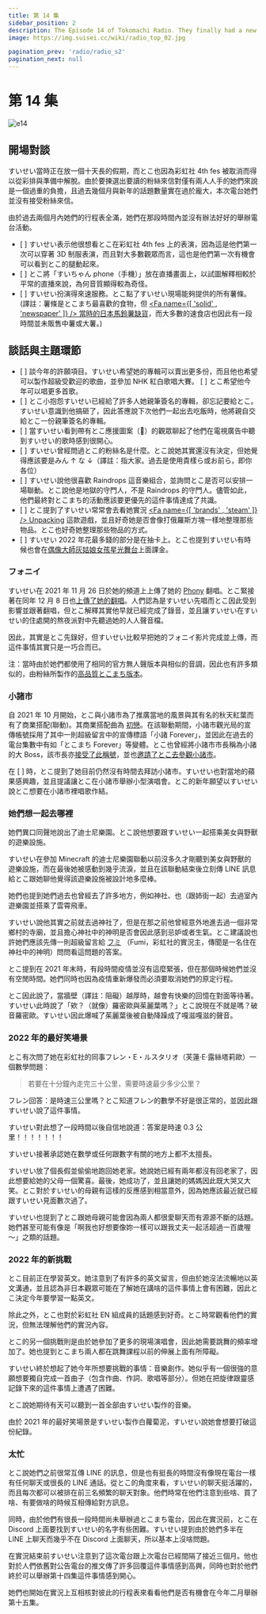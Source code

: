 ```yaml
---
title: 第 14 集
sidebar_position: 2
description: The Episode 14 of Tokomachi Radio. They finally had a new episode after nearly 3-month-long gap and had so much to talk about.
image: https://img.suisei.cc/wiki/radio_top_02.jpg

pagination_prev: 'radio/radio_s2'
pagination_next: null
---
```



# 第 14 集

<Date D="2022-01-26" />

![e14](/img/radio/20220126.jpg)

> <YTLink Id="a4GYz0rcqyM" />

## 開場對談

すいせい當時正在放一個十天長的假期，而とこ也因為彩虹社 4th fes 被取消而得以從彩排與準備中解脫。由於要揀選出要讀的粉絲來信對僅有兩人人手的她們來說是一個過重的負擔，且過去幾個月與新年的話題數量實在過於龐大，本次電台她們並沒有接受粉絲來信。

由於過去兩個月內她們的行程表全滿，她們在那段時間內並沒有辦法好好的舉辦電台活動。

- [ <YTTime Id="a4GYz0rcqyM" Time="04:42" /> ] すいせい表示他很想看とこ在彩虹社 4th fes 上的表演，因為這是他們第一次可以穿著 3D 制服表演，而且對大多數觀眾而言，這也是他們第一次有機會可以看到とこ的腿動起來。
- [ <YTTime Id="a4GYz0rcqyM" Time="06:00" /> ] とこ將「すいちゃん phone（手機）」放在直播畫面上，以試圖解釋相較於平常的直播來說，為何音質顯得較為奇怪。
- [ <YTTime Id="a4GYz0rcqyM" Time="08:25" /> ] すいせい扮演得來速服務。とこ點了すいせい現場能夠提供的所有薯條。(譯註：薯條是とこまち最喜歡的食物，但 [<Fa name={[ 'solid' , 'newspaper' ]} /> 當時的日本馬鈴薯缺貨](https://news.yahoo.co.jp/articles/2c585d808338d4b914458f790f3fec7ca11e008a)，而大多數的速食店也因此有一段時間並未販售中薯或大薯。)

## 談話與主題環節

- [ <YTTime Id="a4GYz0rcqyM" Time="10:21" /> ] 談今年的許願項目。すいせい希望她的專輯可以賣出更多份，而且他也希望可以製作超級受歡迎的歌曲，並參加 NHK 紅白歌唱大賽。 [ <YTTime Id="a4GYz0rcqyM" Time="18:50" Desc="" /> ] とこ希望他今年可以唱更多首歌。
- [ <YTTime Id="a4GYz0rcqyM" Time="12:20" /> ] とこ小抱怨すいせい已經給了許多人她親筆簽名的專輯，卻忘記要給とこ。すいせい意識到他搞砸了，因此答應說下次他們一起出去吃飯時，他將親自交給とこ一份親筆簽名的專輯。
- [ <YTTime Id="a4GYz0rcqyM" Time="15:14" /> ] 當すいせい看到帶有とこ應援圖案（:tropical_drink:）的觀眾聊起了他們在電視廣告中聽到すいせい的歌時感到很開心。
- [ <YTTime Id="a4GYz0rcqyM" Time="15:50" /> ] すいせい曾經問過とこ的粉絲名是什麼。とこ說她其實還沒有決定，但她覺得應該要是みん ↑ な ↓（譯註：指大家。過去是使用貴樣ら或お前ら，即你各位）
- [ <YTTime Id="a4GYz0rcqyM" Time="17:40" /> ] すいせい說他很喜歡 Raindrops 這音樂組合，並詢問とこ是否可以安排一場聯動。とこ說他是地獄的守門人，不是 Raindrops 的守門人。儘管如此，他們最終對とこまち的活動應該要更優先的這件事情達成了共識。
- [ <YTTime Id="a4GYz0rcqyM" Time="20:00" /> ] とこ提到了すいせい常常會去看她實況 [<Fa name={[ 'brands' , 'steam' ]} /> Unpacking](https://store.steampowered.com/app/1135690/Unpacking/) 這款遊戲，並且好奇她是否會像打俄羅斯方塊一樣地整理那些物品。とこ也好奇她整理那些物品的方式。
- [ <YTTime Id="a4GYz0rcqyM" Time="59:07" /> ] すいせい 2022 年花最多錢的部分是在抽卡上。とこ也提到すいせい有時候也會在[偶像大師灰姑娘女孩星光舞台](https://en.wikipedia.org/wiki/The_Idolmaster_Cinderella_Girls:_Starlight_Stage)上面課金。

### フォニイ

> <YTTime Id="a4GYz0rcqyM" Time="22:05" Desc="とこまち討論フォニイ (Phony)" />

すいせい在 2021 年 11 月 26 日於她的頻道上上傳了她的 [<SNSIcon /> Phony](https://www.youtube.com/watch?v=N029UUlH1Dc) 翻唱。とこ緊接著在同年 12 月 8 日也[上傳了她的翻唱](https://www.youtube.com/watch?v=g_vV3bE3GNo)。人們認為是すいせい先唱而とこ因此受到影響並跟著翻唱，但とこ解釋其實他早就已經完成了錄音，並且讓すいせい在すいせい的住處開的熬夜派對中先聽過她的人人聲音檔。

因此，其實是とこ先錄好，但すいせい比較早把她的フォニイ影片完成並上傳，而這件事情其實只是一巧合而已。

注：當時由於她們都使用了相同的官方無人聲版本與相似的音調，因此也有許多類似的，由粉絲所製作的[高品質とこまち版本](https://www.youtube.com/watch?v=Do6onbPJOGE)。

### 小諸市

> <YTTime Id="a4GYz0rcqyM" Time="24:25" Desc="とこ想要有一天去小諸市參觀" />

自 2021 年 10 月開始，とこ與小諸市為了推廣當地的風景與其有名的秋天紅葉而有了商業搭配(聯動)。其商業搭配曲為 [<SNSIcon /> 初戀](https://www.youtube.com/watch?v=G7aJCz6E_YY)。在該聯動期間，小諸市觀光局的宣傳帳號採用了其中一則超級留言中的宣傳標語「小諸 Forever」，並因此在過去的電台集數中有如「とこまち Forever」等變體。とこ也曾經將小諸市市長稱為小諸的大 Boss，該市長亦[接受了此稱號](https://twitter.com/komorojin/status/1451551560266248194)，並也[邀請了とこ去參觀小諸市](https://twitter.com/komorojin/status/1450737738416734210)。

在 [ <YTTime Id="a4GYz0rcqyM" Time="24:25" /> ] 時，とこ提到了她目前仍然沒有時間去拜訪小諸市。すいせい也對當地的蘋果感興趣，並且提議讓とこ在小諸市舉辦小型演唱會。とこ的新年願望以すいせい說とこ想要在小諸市裡唱歌作結。

### 她們想一起去哪裡

> <YTTime Id="a4GYz0rcqyM" Time="25:53" Desc="她們想一起去哪裡呢？" />

她們異口同聲地說出了迪士尼樂園。とこ說他想要跟すいせい一起搭乘美女與野獸的遊樂設施。

すいせい在參加 Minecraft 的迪士尼樂園聯動以前沒多久才剛聽到美女與野獸的遊樂設施，而在最後她被感動到幾乎流淚，並且在該聯動結束後立刻傳 LINE 訊息給とこ跟她聊他覺得該遊樂設施被設計地多麼棒。

她們也提到她們過去也曾經去了許多地方，例如神社、也（跟姉街一起）去過室內遊樂園並搭乘了雲霄飛車。

すいせい說他其實之前就去過神社了，但是在那之前他曾經意外地進去過一個非常鄉村的寺廟，並且擔心神社中的神明是否會因此感到忌妒或者生氣。とこ建議說也許她們應該先傳一則超級留言給 [<SNSIcon /> フミ](https://www.youtube.com/channel/UCwrjITPwG4q71HzihV2C7Nw) （Fumi，彩虹社的實況主，傳聞是一名住在神社中的神明）問問看這問題的答案。

> <YTTime Id="a4GYz0rcqyM" Time="33:37" Desc="依舊等待可以一起出去玩的機會" />

とこ提到在 2021 年末時，有段時間疫情並沒有這麼緊張，但在那個時候她們並沒有空閒時間。她們同時也因為疫情重新爆發而必須要取消她們的原定行程。

とこ因此說了，當牆壁（譯註：阻礙）越厚時，越會有快樂的回憶在對面等待著。すいせい此時說了「欸？（就像）羅密歐與茱麗葉嗎？」とこ說現在不就是嗎？破音羅密歐。すいせい因此爆喊了茱麗葉後被自動降躁成了嘎滋嘎滋的聲音。

### 2022 年的最好笑場景

> <YTTime Id="Ql5YkeQ6iDg" Time="34:30" Desc="とこ那邊" />

とこ有次問了她在彩虹社的同事フレン・E・ルスタリオ（芙蓮·E·露絲塔莉歐）一個數學問題：

> 若要在十分鐘內走完三十公里，需要時速最少多少公里？

フレン回答：是時速三公里嗎？とこ知道フレン的數學不好是很正常的，並因此跟すいせい說了這件事情。

すいせい對此想了一段時間以後自信地說道：答案是時速 0.3 公里！！！！！！！

すいせい接著承認她在數學或任何跟數字有關的地方上都不太擅長。

> <YTTime Id="Ql5YkeQ6iDg" Time="40:00" Desc="すいせい那邊" />

すいせい放了個長假並偷偷地跑回她老家。她說她已經有兩年都沒有回老家了，因此想要給她的父母一個驚喜。最後，她成功了，並且讓她的媽媽因此既大哭又大笑。とこ對於すいせい的母親有這樣的反應感到相當意外，因為她應該最近就已經跟すいせい見面數次過了。

すいせい也提到了とこ跟她母親可能會因為兩人都很愛聊天而有源源不斷的話題。她們甚至可能有像是「啊我也好想要像妳一樣可以跟我丈夫一起活超過一百歲喔～」之類的話題。

### 2022 年的新挑戰

> <YTTime Id="Ql5YkeQ6iDg" Time="45:06" Desc="とこ那邊" />

とこ目前正在學習英文。她注意到了有許多的英文留言，但由於她沒法流暢地以英文溝通，並且認為非日本觀眾可能在了解她在講啥的這件事情上會有困難，因此とこ決定今年要學習一點英文。

除此之外，とこ也對於彩虹社 EN 組成員的話題感到好奇。とこ時常觀看他們的實況，但無法理解他們的實況內容。

とこ的另一個挑戰則是由於她參加了更多的現場演唱會，因此她需要跳舞的頻率增加了。她也提到とこまち兩人都在跳舞課程以前的伸展上面有所障礙。

> <YTTime Id="Ql5YkeQ6iDg" Time="50:20" Desc="すいせい那邊" />

すいせい終於想起了她今年所想要挑戰的事情：音樂創作。她似乎有一個很強的意願想要獨自完成一首曲子（包含作曲、作詞、歌唱等部分）。但她在把旋律跟靈感記錄下來的這件事情上遭遇了困難。

とこ說她期待有天可以聽到一首全部由すいせい製作的音樂。

由於 2021 年的最好笑場景是すいせい製作白蘿蔔泥，すいせい說她會想要打破這份紀錄。

### 太忙

> <YTTime Id="a4GYz0rcqyM" Time="61:39" Desc="LINE 與 Discord" />

とこ說她們之前很常互傳 LINE 的訊息，但是也有挺長的時間沒有像現在電台一樣有任何聊天或很長的 LINE 通話。從とこ的角度來看，すいせい的聊天挺活躍的，而且每次都可以被排在前三名頻繁的聊天對象。他們時常在他們注意到些啥、買了啥、有要做啥的時候互相傳給對方訊息。

同時，由於他們有很長一段時間尚未舉辦過とこまち電台，因此在實況前，とこ在 Discord 上面要找到すいせい的名字有些困難。すいせい提到由於她們多半在 LINE 上聊天而幾乎不在 Discord 上面聊天，所以基本上沒啥問題。

> <YTTime Id="a4GYz0rcqyM" Time="63:15" Desc="間隔許久" />

在實況結束前すいせい注意到了這次電台跟上次電台已經間隔了接近三個月。他也對於人們依舊對公告電台的推文傳了許多回覆這件事情感到高興，同時也對於他們終於可以舉辦第十四集這件事情感到開心。

她們也開始在實況上互相核對彼此的行程表來看看他們是否有機會在今年二月舉辦第十五集。
